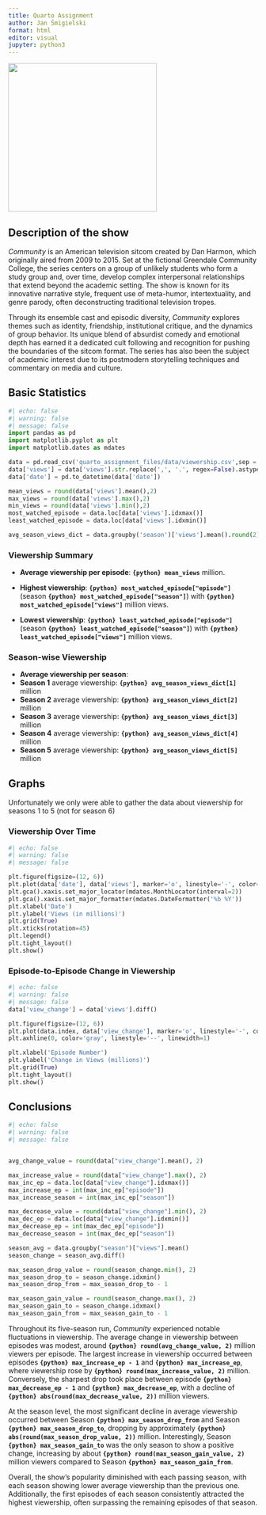 ```yaml
---
title: Quarto Assignment
author: Jan Śmigielski
format: html
editor: visual
jupyter: python3
---
```


![](quarto_assignment_files/images/Community_2009_logo.png){width="300"}

## Description of the show

*Community* is an American television sitcom created by Dan Harmon, which originally aired from 2009 to 2015. Set at the fictional Greendale Community College, the series centers on a group of unlikely students who form a study group and, over time, develop complex interpersonal relationships that extend beyond the academic setting. The show is known for its innovative narrative style, frequent use of meta-humor, intertextuality, and genre parody, often deconstructing traditional television tropes.

Through its ensemble cast and episodic diversity, *Community* explores themes such as identity, friendship, institutional critique, and the dynamics of group behavior. Its unique blend of absurdist comedy and emotional depth has earned it a dedicated cult following and recognition for pushing the boundaries of the sitcom format. The series has also been the subject of academic interest due to its postmodern storytelling techniques and commentary on media and culture.

## Basic Statistics
```python
#| echo: false
#| warning: false
#| message: false
import pandas as pd
import matplotlib.pyplot as plt
import matplotlib.dates as mdates

data = pd.read_csv('quarto_assignment_files/data/viewership.csv',sep = ';')
data['views'] = data['views'].str.replace(',', '.', regex=False).astype(float)
data['date'] = pd.to_datetime(data['date'])

mean_views = round(data['views'].mean(),2)
max_views = round(data['views'].max(),2)
min_views = round(data['views'].min(),2)
most_watched_episode = data.loc[data['views'].idxmax()]
least_watched_episode = data.loc[data['views'].idxmin()]

avg_season_views_dict = data.groupby('season')['views'].mean().round(2).to_dict()

```

### Viewership Summary
- **Average viewership per episode**: **`{python} mean_views`** million.

- **Highest viewership**: **`{python} most_watched_episode["episode"]`** (season 
**`{python} most_watched_episode["season"]`**) with **`{python} most_watched_episode["views"]`** million views.

- **Lowest viewership**: **`{python} least_watched_episode["episode"]`** (season 
**`{python} least_watched_episode["season"]`**) with **`{python} least_watched_episode["views"]`** million views.


### Season-wise Viewership

- **Average viewership per season**:
- **Season 1** average viewership: **`{python} avg_season_views_dict[1]`** million  
- **Season 2** average viewership: **`{python} avg_season_views_dict[2]`** million  
- **Season 3** average viewership: **`{python} avg_season_views_dict[3]`** million  
- **Season 4** average viewership: **`{python} avg_season_views_dict[4]`** million  
- **Season 5** average viewership: **`{python} avg_season_views_dict[5]`** million  

## Graphs
Unfortunately we only were able to gather the data about viewership for seasons 1 to 5 (not for season 6)

### Viewership Over Time
```python
#| echo: false
#| warning: false
#| message: false

plt.figure(figsize=(12, 6))
plt.plot(data['date'], data['views'], marker='o', linestyle='-', color='teal', label='Viewership')
plt.gca().xaxis.set_major_locator(mdates.MonthLocator(interval=2))
plt.gca().xaxis.set_major_formatter(mdates.DateFormatter('%b %Y')) 
plt.xlabel('Date')
plt.ylabel('Views (in millions)')
plt.grid(True)
plt.xticks(rotation=45)  
plt.legend()
plt.tight_layout() 
plt.show()
```


### Episode-to-Episode Change in Viewership
```python
#| echo: false
#| warning: false
#| message: false
data['view_change'] = data['views'].diff()

plt.figure(figsize=(12, 6))
plt.plot(data.index, data['view_change'], marker='o', linestyle='-', color='teal')
plt.axhline(0, color='gray', linestyle='--', linewidth=1)

plt.xlabel('Episode Number')
plt.ylabel('Change in Views (millions)')
plt.grid(True)
plt.tight_layout()
plt.show()
```

## Conclusions
```python
#| echo: false
#| warning: false
#| message: false


avg_change_value = round(data["view_change"].mean(), 2)

max_increase_value = round(data["view_change"].max(), 2)
max_inc_ep = data.loc[data["view_change"].idxmax()]
max_increase_ep = int(max_inc_ep["episode"])
max_increase_season = int(max_inc_ep["season"])

max_decrease_value = round(data["view_change"].min(), 2)
max_dec_ep = data.loc[data["view_change"].idxmin()]
max_decrease_ep = int(max_dec_ep["episode"])
max_decrease_season = int(max_dec_ep["season"])

season_avg = data.groupby("season")["views"].mean()
season_change = season_avg.diff()

max_season_drop_value = round(season_change.min(), 2)
max_season_drop_to = season_change.idxmin()
max_season_drop_from = max_season_drop_to - 1

max_season_gain_value = round(season_change.max(), 2)
max_season_gain_to = season_change.idxmax()
max_season_gain_from = max_season_gain_to - 1
```

Throughout its five-season run, *Community* experienced notable fluctuations in viewership. The average change in viewership between episodes was modest, around **`{python} round(avg_change_value, 2)`** million viewers per episode. The largest increase in viewership occurred between episodes **`{python} max_increase_ep - 1`** and **`{python} max_increase_ep`**, where viewership rose by **`{python} round(max_increase_value, 2)`** million. Conversely, the sharpest drop took place between episode **`{python} max_decrease_ep - 1`** and **`{python} max_decrease_ep`**, with a decline of **`{python} abs(round(max_decrease_value, 2))`** million viewers.

At the season level, the most significant decline in average viewership occurred between Season **`{python} max_season_drop_from`** and Season **`{python} max_season_drop_to`**, dropping by approximately **`{python} abs(round(max_season_drop_value, 2))`** million. Interestingly, Season **`{python} max_season_gain_to`** was the only season to show a positive change, increasing by about **`{python} round(max_season_gain_value, 2)`** million viewers compared to Season **`{python} max_season_gain_from`**.

Overall, the show's popularity diminished with each passing season, with each season showing lower average viewership than the previous one. Additionally, the first episodes of each season consistently attracted the highest viewership, often surpassing the remaining episodes of that season.

